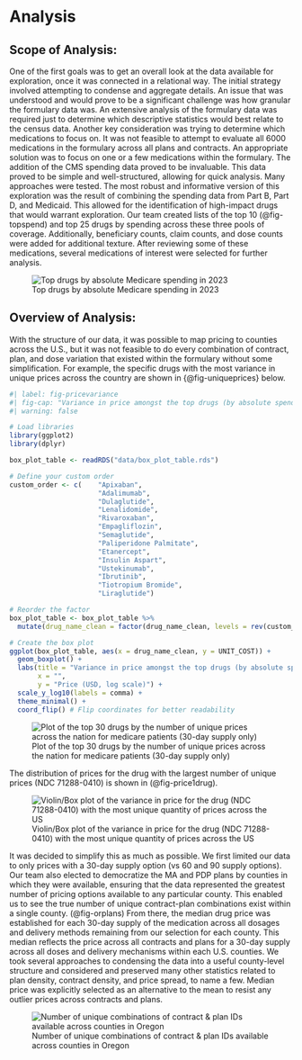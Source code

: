 # Analysis

## Scope of Analysis:
One of the first goals was to get an overall look at the data available for exploration, once it was connected in a relational way.  The initial strategy involved attempting to condense and aggregate details.  An issue that was understood and would prove to be a significant challenge was how granular the formulary data was.  An extensive analysis of the formulary data was required just to determine which descriptive statistics would best relate to the census data.  Another key consideration was trying to determine which medications to focus on.  It was not feasible to attempt to evaluate all 6000 medications in the formulary across all plans and contracts.  An appropriate solution was to focus on one or a few medications within the formulary.  The addition of the CMS spending data proved to be invaluable.  This data proved to be simple and well-structured, allowing for quick analysis.  Many approaches were tested.  The most robust and informative version of this exploration was the result of combining the spending data from Part B, Part D, and Medicaid.  This allowed for the identification of high-impact drugs that would warrant exploration.  Our team created lists of the top 10 (@fig-topspend) and top 25 drugs by spending across these three pools of coverage.  Additionally, beneficiary counts, claim counts, and dose counts were added for additional texture.  After reviewing some of these medications, several medications of interest were selected for further analysis. 

![Top drugs by absolute Medicare spending in 2023](./images/Top_Spend.jpg){#fig-topspend}

## Overview of Analysis:
With the structure of our data, it was possible to map pricing to counties across the U.S., but it was not feasible to do every combination of contract, plan, and dose variation that existed within the formulary without some simplification. For example, the specific drugs with the most variance in unique prices across the country are shown in {@fig-uniqueprices} below. 

```r
#| label: fig-pricevariance
#| fig-cap: "Variance in price amongst the top drugs (by absolute spending) across the US"
#| warning: false

# Load libraries
library(ggplot2)
library(dplyr)

box_plot_table <- readRDS("data/box_plot_table.rds")

# Define your custom order
custom_order <- c(    "Apixaban", 
                      "Adalimumab", 
                      "Dulaglutide", 
                      "Lenalidomide", 
                      "Rivaroxaban",
                      "Empagliflozin", 
                      "Semaglutide", 
                      "Paliperidone Palmitate", 
                      "Etanercept",
                      "Insulin Aspart", 
                      "Ustekinumab", 
                      "Ibrutinib", 
                      "Tiotropium Bromide", 
                      "Liraglutide")

# Reorder the factor
box_plot_table <- box_plot_table %>%
  mutate(drug_name_clean = factor(drug_name_clean, levels = rev(custom_order)))

# Create the box plot
ggplot(box_plot_table, aes(x = drug_name_clean, y = UNIT_COST)) +
  geom_boxplot() + 
  labs(title = "Variance in price amongst the top drugs (by absolute spending)",
       x = "",
       y = "Price (USD, log scale)") +
  scale_y_log10(labels = comma) +
  theme_minimal() +
  coord_flip() # Flip coordinates for better readability
```

![Plot of the top 30 drugs by the number of unique prices across the nation for medicare patients (30-day supply only)](./images/top_30_drug_ndcs_by_number_of_unique_prices_30_day.png){#fig-uniqueprices}

The distribution of prices for the drug with the largest number of unique prices (NDC 71288-0410) is shown in (@fig-price1drug). 

![Violin/Box plot of the variance in price for the drug (NDC 71288-0410) with the most unique quantity of prices across the US](./images/price_distribution_for_drug_ndc_712880410.png){#fig-price1drug}

It was decided to simplify this as much as possible.  We first limited our data to only prices with a 30-day supply option (vs 60 and 90 supply options).  Our team also elected to democratize the MA and PDP plans by counties in which they were available, ensuring that the data represented the greatest number of pricing options available to any particular county. This enabled us to see the true number of unique contract-plan combinations exist within a single county. (@fig-orplans) From there, the median drug price was established for each 30-day supply of the medication across all dosages and delivery methods remaining from our selection for each county. This median reflects the price across all contracts and plans for a 30-day supply across all doses and delivery mechanisms within each U.S. counties.  We took several approaches to condensing the data into a useful county-level structure and considered and preserved many other statistics related to plan density, contract density, and price spread, to name a few.  Median price was explicitly selected as an alternative to the mean to resist any outlier prices across contracts and plans. 

![Number of unique combinations of contract & plan IDs available across counties in Oregon](./images/unique_contract-plan_combinations_by_county_in_oregon.png){#fig-orplans}

